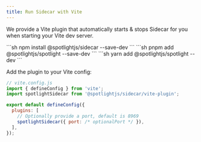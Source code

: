 ```yaml
---
title: Run Sidecar with Vite
---
```



We provide a Vite plugin that automatically starts & stops Sidecar for you when starting your Vite dev server.

<Tabs>
  <TabItem label="npm">
    ```sh
    npm install @spotlightjs/sidecar --save-dev
    ```
  </TabItem>
  <TabItem label="pnpm">
    ```sh
    pnpm add @spotlightjs/spotlight --save-dev
    ```
  </TabItem>
  <TabItem label="yarn">
    ```sh
    yarn add @spotlightjs/spotlight --dev
    ```
  </TabItem>
</Tabs>

Add the plugin to your Vite config:

```js
// vite.config.js
import { defineConfig } from 'vite';
import spotlightSidecar from '@spotlightjs/sidecar/vite-plugin';

export default defineConfig({
  plugins: [
    // Optionally provide a port, default is 8969
    spotlightSidecar({ port: /* optionalPort */ }),
  ],
});
